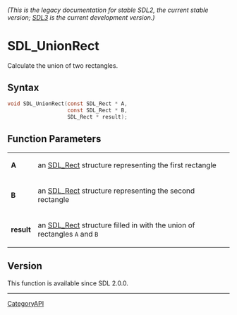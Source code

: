 ====== (This is the legacy documentation for stable SDL2, the current stable version; [https://wiki.libsdl.org/SDL3/ SDL3] is the current development version.) ======
= SDL_UnionRect =

Calculate the union of two rectangles.

== Syntax ==

<syntaxhighlight lang='c'>
void SDL_UnionRect(const SDL_Rect * A,
                   const SDL_Rect * B,
                   SDL_Rect * result);
</syntaxhighlight>

== Function Parameters ==

{|
|'''A'''
|an [[SDL_Rect]] structure representing the first rectangle
|-
|'''B'''
|an [[SDL_Rect]] structure representing the second rectangle
|-
|'''result'''
|an [[SDL_Rect]] structure filled in with the union of rectangles <code>A</code> and <code>B</code>
|}

== Version ==

This function is available since SDL 2.0.0.

----
[[CategoryAPI]]


